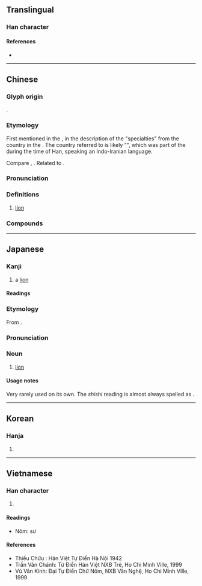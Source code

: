 {{also|狮}}
{{character info/new}}
==Translingual==

===Han character===
{{Han char|rn=94|rad=犬|as=10|sn=13|four=41227|canj=KHHRB|ids=⿰犭師}}

====References====
* {{Han ref|kx=0717.100|dkj=20609|dj=1128.250|hdz=21363.040|uh=7345|ud=29509|bh=B7E0|bd=47072}}

----

==Chinese==
{{zh-forms|s=狮|alt=師}}

===Glyph origin===
{{Han etym}}
{{Han compound|犬|師|ls=psc|c1=s|c2=p|t1=dog}}.

===Etymology===
First mentioned in the ''{{w|Book of Han}}'' {{defdate|1st century {{CE}}}}, in the description of the "specialties" from the {{och-l|烏弋山離|tr=*ʔˤa lək srar raj|Alexandria}} country in the {{w|Western Regions}}. The country referred to is likely "{{w|Alexandria Prophthasia}}", which was part of the {{w|Parthian Empire}} during the time of Han, speaking an Indo-Iranian language.

Compare {{cog|pal|šgl|tr=šagr, šēr|t=lion; (astronomy) Leo}}, {{cog|kho|sarau||lion}}. Related to {{och-l|狻猊}}.

===Pronunciation===
{{zh-pron
|m=shī
|c=si1
|h=pfs=sṳ̂
|md=săi
|mn=sai/xm,zz,tw:su/qz:sir
|mn_note=su/sir - literary; sai - vernacular
|w=1sr
|mc=y
|oc=y
|cat=n
}}

===Definitions===
{{zh-hanzi}}

# [[lion]]

===Compounds===
{{zh-der|獅子|人中獅子|小獅座|河東獅吼|河東獅子|海獅|獅城|獅子口|獅子吼|獅子山|獅子座|獅子搏兔|獅子會|獅子狗|獅子頭|獅舞|獅蠻|睡獅|石獅子|舞獅|蟻獅|風獅爺}}

----

==Japanese==

===Kanji===
{{ja-kanji|grade=n|rs=犬10}}

# a [[lion]]

====Readings====
{{ja-readings
|goon=し
|kanon=し
|kun=
}}

===Etymology===
From {{der|ja|ltc|-|sort=し}} {{ltc-l|獅}}.

===Pronunciation===
{{ja-pron|yomi=goon|し}}

===Noun===
{{ja-noun|し}}

# [[lion]]

====Usage notes====
Very rarely used on its own. The ''shishi'' reading is almost always spelled as {{m|ja|獅子}}.

----

==Korean==

===Hanja===
{{ko-hanja|hangeul=사|eumhun=|rv=sa|mr=sa|y=sa}}

# {{defn|lang=ko|sort=犬10}}

----

==Vietnamese==

===Han character===
{{vi-hantu|sư|rs=犬10}}

# {{defn|lang=vi|sort=犬10}}

====Readings====
* Nôm: sư

====References====
* Thiều Chửu : Hán Việt Tự Điển Hà Nội 1942
* Trần Văn Chánh: Từ Điển Hán Việt NXB Trẻ, Ho Chi Minh Ville, 1999
* Vũ Văn Kính: Đại Tự Điển Chữ Nôm, NXB Văn Nghệ, Ho Chi Minh Ville, 1999